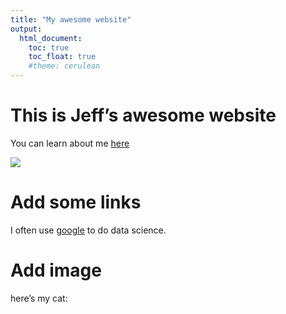 ```yaml
---
title: "My awesome website"
output: 
  html_document:
    toc: true
    toc_float: true
    #theme: cerulean
---
```


# This is Jeff's awesome website

You can learn about me [here](about_page.html)

![](https://media.giphy.com/media/drXGoW1iudhKw/giphy.gif)

# Add some links

I often use [google](https://www.google.com/) to do data science.

# Add image

here's my cat:


